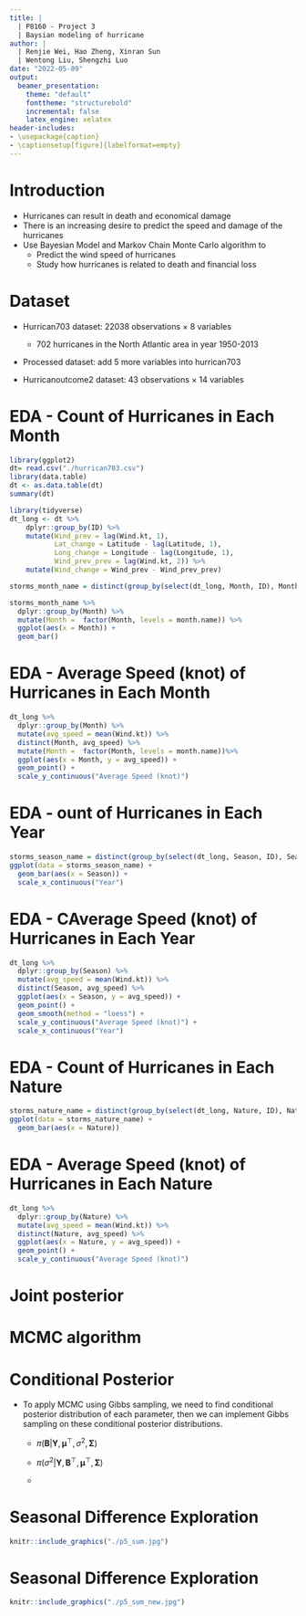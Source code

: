 ```yaml
---
title: |
  | P8160 - Project 3
  | Baysian modeling of hurricane
author: |
  | Renjie Wei, Hao Zheng, Xinran Sun
  | Wentong Liu, Shengzhi Luo
date: "2022-05-09"
output:
  beamer_presentation:
    theme: "default"
    fonttheme: "structurebold"
    incremental: false
    latex_engine: xelatex
header-includes:
- \usepackage{caption}
- \captionsetup[figure]{labelformat=empty}
---
```


# Introduction
* Hurricanes can result in death and economical damage
* There is an increasing desire to predict the speed and damage of the hurricanes
* Use Bayesian Model and Markov Chain Monte Carlo algorithm to 
  + Predict the wind speed of hurricanes
  + Study how hurricanes is related to death and financial loss

# Dataset

* Hurrican703 dataset: 22038 observations $\times$ 8 variables 
  + 702 hurricanes in  the North Atlantic area in year 1950-2013
  
* Processed dataset: add 5 more variables into hurrican703

* Hurricanoutcome2 dataset: 43 observations $\times$ 14 variables

# EDA - Count of Hurricanes in Each Month

```r
library(ggplot2)
dt= read.csv("./hurrican703.csv")
library(data.table)
dt <- as.data.table(dt)
summary(dt)

library(tidyverse)
dt_long <- dt %>%
    dplyr::group_by(ID) %>% 
    mutate(Wind_prev = lag(Wind.kt, 1),
           Lat_change = Latitude - lag(Latitude, 1),
           Long_change = Longitude - lag(Longitude, 1),
           Wind_prev_prev = lag(Wind.kt, 2)) %>% 
    mutate(Wind_change = Wind_prev - Wind_prev_prev)
```

```r
storms_month_name = distinct(group_by(select(dt_long, Month, ID), Month))

storms_month_name %>% 
  dplyr::group_by(Month) %>% 
  mutate(Month =  factor(Month, levels = month.name)) %>%  
  ggplot(aes(x = Month)) +
  geom_bar()
```

# EDA - Average Speed (knot) of Hurricanes in Each Month

```r
dt_long %>% 
  dplyr::group_by(Month) %>% 
  mutate(avg_speed = mean(Wind.kt)) %>% 
  distinct(Month, avg_speed) %>% 
  mutate(Month =  factor(Month, levels = month.name))%>% 
  ggplot(aes(x = Month, y = avg_speed)) +
  geom_point() +
  scale_y_continuous("Average Speed (knot)")
```

# EDA - ount of Hurricanes in Each Year

```r
storms_season_name = distinct(group_by(select(dt_long, Season, ID), Season))
ggplot(data = storms_season_name) + 
  geom_bar(aes(x = Season)) +
  scale_x_continuous("Year")
```

# EDA - CAverage Speed (knot) of Hurricanes in Each Year

```r
dt_long %>% 
  dplyr::group_by(Season) %>% 
  mutate(avg_speed = mean(Wind.kt)) %>% 
  distinct(Season, avg_speed) %>% 
  ggplot(aes(x = Season, y = avg_speed)) +
  geom_point() +
  geom_smooth(method = "loess") +
  scale_y_continuous("Average Speed (knot)") +
  scale_x_continuous("Year") 
```

# EDA - Count of Hurricanes in Each Nature

```r
storms_nature_name = distinct(group_by(select(dt_long, Nature, ID), Nature))
ggplot(data = storms_nature_name) + 
  geom_bar(aes(x = Nature))
```

# EDA - Average Speed (knot) of Hurricanes in Each Nature

```r
dt_long %>% 
  dplyr::group_by(Nature) %>% 
  mutate(avg_speed = mean(Wind.kt)) %>% 
  distinct(Nature, avg_speed) %>% 
  ggplot(aes(x = Nature, y = avg_speed)) +
  geom_point() +
  scale_y_continuous("Average Speed (knot)")
```

# Joint posterior


\begin{align*}
\pi(\boldsymbol{\Theta} |\boldsymbol{Y})\\
& =\pi(\textbf{B}^\top, \boldsymbol{\mu}^\top, \sigma^2, \boldsymbol{\Sigma}\mid Y)\\
&\propto \prod\limits_{i=1}^{n} f(\boldsymbol{Y}_i\mid\boldsymbol{\beta}_i,  \sigma^2 )\prod\limits_{i=1}^{n}\pi(\boldsymbol{\beta}_i \mid \boldsymbol{\mu},  \boldsymbol{\Sigma})P(\sigma^2)P(\boldsymbol{\mu})P(\boldsymbol{\Sigma}^{-1})\\
&\propto \prod_{i=1}^n \Big\{(2\pi\sigma^2)^{-m_i/2} \exp\big\{-\frac{1}{2}(\boldsymbol{Y}_i - \boldsymbol{X}_i\boldsymbol{\beta}_i^\top)^\top (\sigma^2 I)^{-1}(\boldsymbol{Y}_i - \boldsymbol{X}_i\boldsymbol{\beta}_i^\top)\big\}\Big\} \\ 
& \times \prod_{i=1}^n \Big\{\det(2\pi\boldsymbol{\Sigma})^{-\frac{1}{2}} \exp\big\{-\frac{1}{2}(\boldsymbol{\beta}_i - \boldsymbol{\mu}) \boldsymbol{\Sigma}^{-1}(\boldsymbol{\beta}_i - \boldsymbol{\mu})^\top\big\}\Big\} \times \frac{1}{\sigma^2} \times \det(\boldsymbol{\boldsymbol{\Sigma}})^{-(d+1)} \exp\big\{-\frac{1}{2}\boldsymbol{\Sigma}^{-1}\big\}
\end{align*}


# MCMC algorithm

# Conditional Posterior

* To apply MCMC using Gibbs sampling, we need to find conditional posterior distribution of each parameter, then we can implement Gibbs sampling on these conditional posterior distributions.

    + $\pi(\textbf{B} | \boldsymbol{Y}, \boldsymbol{\mu}^\top, \sigma^2, \boldsymbol{\Sigma})$ 

    + $\pi(\sigma^2|\boldsymbol{Y},\textbf{B}^\top, \boldsymbol{\mu}^\top,\boldsymbol{\Sigma})$
    
    + 

# Seasonal Difference Exploration
```r
knitr::include_graphics("./p5_sum.jpg")
```

# Seasonal Difference Exploration
```r
knitr::include_graphics("./p5_sum_new.jpg")
```
